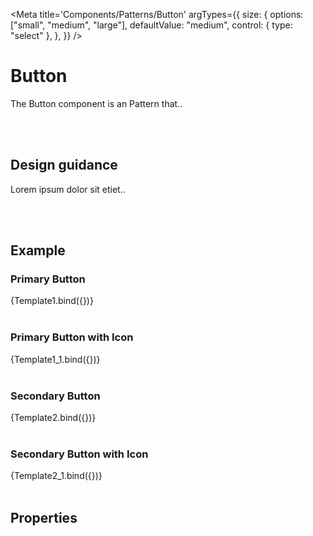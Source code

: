 

<Meta
	title='Components/Patterns/Button'
	argTypes={{
		size: {
			options: ["small", "medium", "large"],
			defaultValue: "medium",
			control: { type: "select" },
		},
	}}
/>

# Button

The Button component is an Pattern that..

<br />
<br />

## Design guidance

Lorem ipsum dolor sit etiet..

<br />
<br />

## Example

### Primary Button


<Canvas>
	<Story
		name='Primary'
		args={{
			variant: "primary",
			text: "Primary button",
		}}
	>
		{Template1.bind({})}
	</Story>
</Canvas>

<br />
<br />

### Primary Button with Icon


<Canvas>
	<Story
		name='Primary with Icon'
		args={{
			variant: "primary",
			text: "Primary button",
			size: "medium",
			icon: "star",
		}}
	>
		{Template1_1.bind({})}
	</Story>
</Canvas>

<br />
<br />

### Secondary Button


<Canvas>
	<Story
		name='Secondary'
		args={{
			variant: "secondary",
			text: "Secondary button",
		}}
	>
		{Template2.bind({})}
	</Story>
</Canvas>

<br />
<br />

### Secondary Button with Icon


<Canvas>
	<Story
		name='Secondary with Icon'
		args={{
			variant: "secondary",
			text: "Secondary button",
			size: "medium",
			icon: "star",
		}}
	>
		{Template2_1.bind({})}
	</Story>
</Canvas>

<br />
<br />

## Properties

<Props story='Primary' />

<br />
<br />
